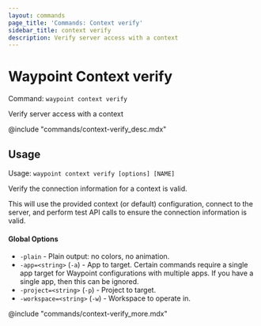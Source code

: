 ```yaml
---
layout: commands
page_title: 'Commands: Context verify'
sidebar_title: context verify
description: Verify server access with a context
---
```


# Waypoint Context verify

Command: `waypoint context verify`

Verify server access with a context

@include "commands/context-verify_desc.mdx"

## Usage

Usage: `waypoint context verify [options] [NAME]`

Verify the connection information for a context is valid.

This will use the provided context (or default) configuration,
connect to the server, and perform test API calls to ensure the
connection information is valid.

#### Global Options

- `-plain` - Plain output: no colors, no animation.
- `-app=<string>` (`-a`) - App to target. Certain commands require a single app target for Waypoint configurations with multiple apps. If you have a single app, then this can be ignored.
- `-project=<string>` (`-p`) - Project to target.
- `-workspace=<string>` (`-w`) - Workspace to operate in.

@include "commands/context-verify_more.mdx"
